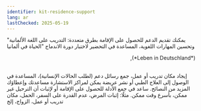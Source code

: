 ```yaml
---
identifier: kit-residence-support
lang: ar
lastChecked: 2025-05-19
---
```

 "يمكنك تقديم الدعم للحصول على الإقامة بطرق متعددة: التدريب على اللغة الألمانية وتحسين المهارات اللغوية، المساعدة في التحضير لاختبار دورة الاندماج "الحياة في ألمانيا  
<p align="right">,(*Leben in Deutschland*)</p>
<br/> إيجاد مكان تدريب أو عمل، جمع رسائل دعم (لطلب الحالات الإنسانية)، المساعدة في الوصول إلى العلاج الطبي أو نشر عريضة
يمكن لمراكز الاستشارة مساعدتك وإعطاؤك المزيد من النصائح. ساعد في جمع الأدلة للحصول على الإقامة أو لإثبات أن الترحيل غير ممكن، بأسرع وقت ممكن. مثلًا: إثبات المرض، عدم القدرة على السفر، الحمل، مكان تدريب أو عمل، الزواج، إلخ
